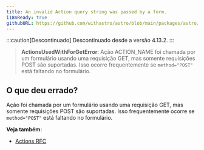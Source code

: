 ```yaml
---
title: An invalid Action query string was passed by a form.
i18nReady: true
githubURL: https://github.com/withastro/astro/blob/main/packages/astro/src/core/errors/errors-data.ts
---
```


:::caution[Descontinuado]
Descontinuado desde a versão 4.13.2.
:::

> **ActionsUsedWithForGetError**: Ação ACTION_NAME foi chamada por um formulário usando uma requisição GET, mas somente requisições POST são suportadas. Isso ocorre frequentemente se `method="POST"` está faltando no formulário.

## O que deu errado?
Ação foi chamada por um formulário usando uma requisição GET, mas somente requisições POST são suportadas. Isso frequentemente ocorre se `method="POST"` está faltando no formulário.

**Veja também:**
-  [Actions RFC](https://github.com/withastro/roadmap/blob/actions/proposals/0046-actions.md)
